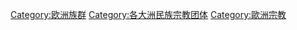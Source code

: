 [[Category:欧洲族群|Category:欧洲族群]]
[[Category:各大洲民族宗教团体|Category:各大洲民族宗教团体]]
[[Category:歐洲宗教|Category:歐洲宗教]]